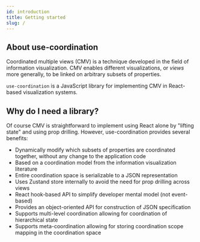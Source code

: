 ```yaml
---
id: introduction
title: Getting started
slug: /
---
```


## About use-coordination

Coordinated multiple views (CMV) is a technique developed in the field of information visualization.
CMV enables different visualizations, or _views_ more generally, to be linked on arbitrary subsets of properties.

`use-coordination` is a JavaScript library for implementing CMV in React-based visualization systems.

## Why do I need a library?

Of course CMV is straightforward to implement using React alone by "lifting state" and using prop drilling.
However, use-coordination provides several benefits:

- Dynamically modify which subsets of properties are coordinated together, without any change to the application code
- Based on a coordination model from the information visualization literature
- Entire coordination space is serializable to a JSON representation
- Uses Zustand store internally to avoid the need for prop drilling across views
- React hook-based API to simplify developer mental model (not event-based)
- Provides an object-oriented API for construction of JSON specification
- Supports multi-level coordination allowing for coordination of hierarchical state
- Supports meta-coordination allowing for storing coordination scope mapping in the coordination space


